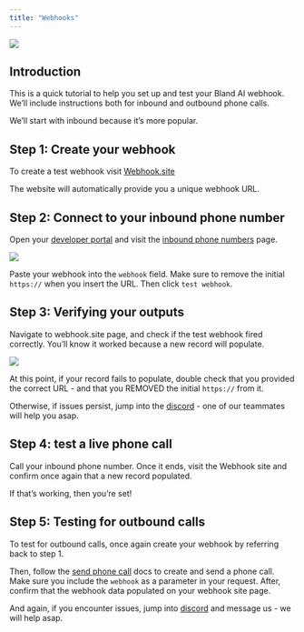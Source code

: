 ```yaml
---
title: "Webhooks"
---
```


<img src="/images/webhook1.png" />

## Introduction

This is a quick tutorial to help you set up and test your Bland AI webhook. We’ll include instructions both for inbound and outbound phone calls.

We’ll start with inbound because it’s more popular.

## Step 1: Create your webhook

To create a test webhook visit [Webhook.site](https://portal.luly.ai/)

The website will automatically provide you a unique webhook URL.

## Step 2: Connect to your inbound phone number

Open your [developer portal](https://portal.luly.ai) and visit the [inbound phone numbers](https://portal.luly.ai) page.

<img src="/images/webhook3.png" />

Paste your webhook into the ```webhook``` field. Make sure to remove the initial ```https://``` when you insert the URL. Then click ```test webhook```.

## Step 3: Verifying your outputs

Navigate to webhook.site page, and check if the test webhook fired correctly. You’ll know it worked because a new record will populate.

<img src="/images/webhook2.png" />

At this point, if your record fails to populate, double check that you provided the correct URL - and that you REMOVED the initial ```https://``` from it.

Otherwise, if issues persist, jump into the [discord](https://portal.luly.ai) - one of our teammates will help you asap.

## Step 4: test a live phone call

Call your inbound phone number. Once it ends, visit the Webhook site and confirm once again that a new record populated.

If that’s working, then you’re set!

## Step 5: Testing for outbound calls

To test for outbound calls, once again create your webhook by referring back to step 1.

Then, follow the [send phone call](https://portal.luly.ai) docs to create and send a phone call. Make sure you include the ```webhook``` as a parameter in your request. After, confirm that the webhook data populated on your webhook site page.

And again, if you encounter issues, jump into [discord](https://portal.luly.ai) and message us - we will help asap.




